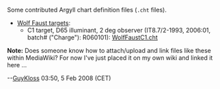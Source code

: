 Some contributed Argyll chart definition files (<code>.cht</code> files).

* [http://www.targets.coloraid.de/ Wolf Faust targets]:
** C1 target, D65 illuminant, 2 deg observer (IT8.7/2-1993, 2006:01, batch# ("Charge"): R060101): [https://gutefee.massey.ac.nz/moin/GuyKloss?action=AttachFile&do=get&target=WolfFaustC1.cht WolfFaustC1.cht]

'''Note:''' Does someone know how to attach/upload and link files like these within MediaWiki? For now I've just placed it on my own wiki and linked it here ...

--[[User:GuyKloss|GuyKloss]] 03:50, 5 Feb 2008 (CET)